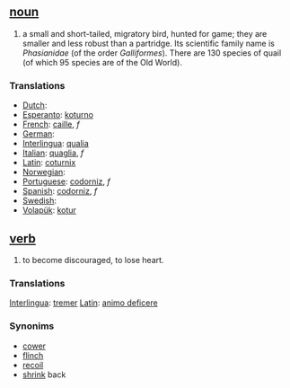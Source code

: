 == [[noun]] ==
# a small and short-tailed, migratory bird, hunted for game; they are smaller and less robust than a partridge. Its scientific family name is ''Phasianidae'' (of the order ''Galliformes''). There are 130 species of quail (of which 95 species are of the Old World).

=== Translations ===
*[[Dutch]]: [[]]
*[[Esperanto]]: [[koturno]]
*[[French]]: [[caille]], ''f''
*[[German]]: [[]]
*[[Interlingua]]: [[qualia]]
*[[Italian]]: [[quaglia]], ''f''
*[[Latin]]: [[coturnix]]
*[[Norwegian]]: [[]]
*[[Portuguese]]: [[codorniz]], ''f''
*[[Spanish]]: [[codorniz]], ''f''
*[[Swedish]]: [[]]
*[[Volapük]]: [[kotur]]

== [[verb]] ==
# to become discouraged, to lose heart.

=== Translations ===
[[Interlingua]]: [[tremer]]
[[Latin]]: [[animo deficere]]

=== Synonims ===
*[[cower]]
*[[flinch]]
*[[recoil]]
*[[shrink]] back